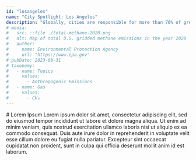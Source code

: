 ```yaml
---
id: "losangeles"
name: "City Spotlight: Los Angeles"
description: "Globally, cities are responsible for more than 70% of greenhouse gas emissions. Cities have the power to reduce emissions using policies that benefit the health of their citizens. The U.S. Greenhouse Gas Center welcomes a new set of tools aimed at supporting city decisionmakers."
# media:
#   src: ::file ./total-methane-2020.png
#   alt: Map of total U.S. gridded methane emissions in the year 2020
#   author:
#     name: Environmental Protection Agency
#     url: "https://www.epa.gov"
# pubDate: 2023-08-31
# taxonomy:
#   - name: Topics
#     values:
#       - Anthropogenic Emissions
#   - name: Gas
#     values:
#       - CH₄
---
```


<Block>
    <Prose>
        # Lorem Ipsum
        Lorem ipsum dolor sit amet, consectetur adipiscing elit, sed do eiusmod tempor incididunt ut labore et dolore magna aliqua. Ut enim ad minim veniam, quis nostrud exercitation ullamco laboris nisi ut aliquip ex ea commodo consequat. Duis aute irure dolor in reprehenderit in voluptate velit esse cillum dolore eu fugiat nulla pariatur. Excepteur sint occaecat cupidatat non proident, sunt in culpa qui officia deserunt mollit anim id est laborum.
    </Prose>

</Block>

